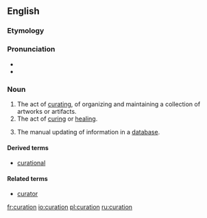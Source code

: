 ==English==
===Etymology===

{{suffix|curate|tion}}
===Pronunciation===

*{{IPA|kjəˈɹeɪʃən}}
*{{rhymes|eɪʃən}}
===Noun===
{{en-noun}}
{{wikipedia}}

# The act of [[curating]], of organizing and maintaining a collection of artworks or artifacts.
# The act of [[curing]] or [[healing]].
# {{databases}} The manual updating of information in a [[database]].

====Derived terms====
*[[curational]]
====Related terms====
*[[curator]]

[[fr:curation]]
[[io:curation]]
[[pl:curation]]
[[ru:curation]]
